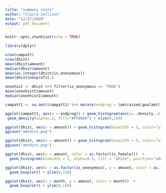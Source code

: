 ```yaml
---
title: "summary stats"
author: "Claire Jellison"
date: "12/27/2019"
output: pdf_document
---
```


```r
knitr::opts_chunk$set(echo = TRUE)
```

```r
library(dplyr)
```


```r
nrow(campatt)
nrow(dhist)
mean(dhist$amount)
median(dhist$amount)
mean(as.integer(dhist$is_anonymous))
mean(dhist$nonprofit.)
```

```r
anonhist <- dhist %>% filter(is_anonymous == "TRUE")
mean(anonhist1$amount)
median(anonhist1$amount)
```


```r
campatt1 <- na.omit(campatt1) %>% mutate(endprog = (amtraised/goalamt)*100)
```

```r
ggplot(campatt1, aes(x = endprog)) + geom_histogram(aes(y=..density..), colour="black", fill="white") +
 geom_density(alpha=.2, fill="#FF6666") + xlim(0,150) 
```

```r
ggplot(dhist, aes(x = amount)) + geom_histogram(binwidth = 5, color="steelblue", fill="white") + xlim(0,120) + ggtitle("Distribution of Amounts Donated")
ggsave("amtdist.png")
```

```r
ggplot(dhist, aes(x = amount)) + geom_histogram(binwidth = 5, color="steelblue", fill="white") + xlim(0,120) + ggtitle("Distribution of Amounts Donated")
ggsave("amtdist.png")
```



```r
ggplot(dhist, aes(x = amount, color = as.factor(is_female)))  +
  geom_histogram(binwidth = 5, alpha=0.5, fill = "white", position="identity") + xlim(0,150) 
```


```r
ggplot(dhist, aes(x = as.factor(is_anonymous), y = amount, color = as.factor(is_anonymous)))  +
  geom_boxplot() + ylim(0,150)
```

```r
ggplot(dhist, aes(x = month, y = amount, color = month))  +
  geom_boxplot() + ylim(0,150)
```




